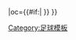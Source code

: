 {{fb team |t=CD奧林比亞 |tan=CD奧林比亞 |tc=HON |abb={{#if:{{{abb|}}}|OLI{{0}}}} |oc={{#if:{{{oc|}}}|{{{oc}}} }} }}<!--
--><noinclude>[[Category:足球模板]]</noinclude>